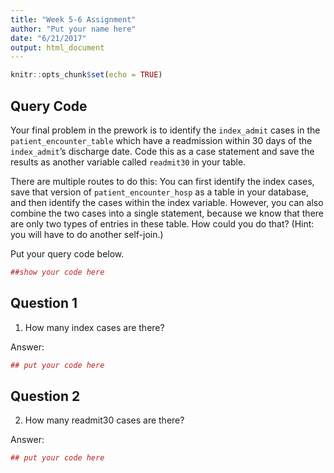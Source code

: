 ```yaml
---
title: "Week 5-6 Assignment"
author: "Put your name here"
date: "6/21/2017"
output: html_document
---
```


```r
knitr::opts_chunk$set(echo = TRUE)

```

## Query Code

Your final problem in the prework is to identify the `index_admit` cases in the `patient_encounter_table` which have a readmission within 30 days of the `index_admit`'s discharge date. Code this as a case statement and save the results as another variable called `readmit30` in your table. 

There are multiple routes to do this: You can first identify the index cases, save that version of `patient_encounter_hosp` as a table in your database, and then identify the cases within the index variable. However, you can also combine the two cases into a single statement, because we know that there are only two types of entries in these table. How could you do that? (Hint: you will have to do another self-join.)

Put your query code below.

```r
##show your code here

```

## Question 1

1) How many index cases are there?

Answer: 

```r
## put your code here
```

## Question 2

2) How many readmit30 cases are there?

Answer: 

```r
## put your code here
```
